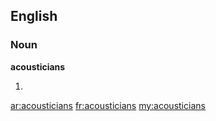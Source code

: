==English==

===Noun===
'''acousticians'''

# {{plural of|[[acoustician]]}}

[[ar:acousticians]]
[[fr:acousticians]]
[[my:acousticians]]